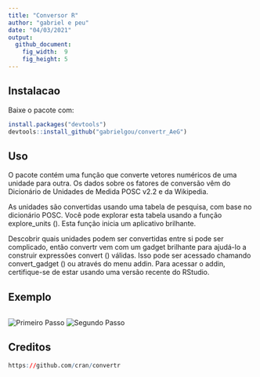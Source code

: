 ```yaml
---
title: "Conversor R"
author: "gabriel e peu"
date: "04/03/2021"
output: 
  github_document: 
    fig_width:  9
    fig_height: 5
---
```


## Instalacao

Baixe o pacote com: 
```r
install.packages("devtools")
devtools::install_github("gabrielgou/convertr_AeG")
```



## Uso

O pacote contém uma função que converte vetores numéricos de uma unidade para outra. Os dados sobre os fatores de conversão vêm do Dicionário de Unidades de Medida POSC v2.2 e da Wikipedia.

As unidades são convertidas usando uma tabela de pesquisa, com base no dicionário POSC. Você pode explorar esta tabela usando a função explore_units (). Esta função inicia um aplicativo brilhante.

Descobrir quais unidades podem ser convertidas entre si pode ser complicado, então convertr vem com um gadget brilhante para ajudá-lo a construir expressões convert () válidas. Isso pode ser acessado chamando convert_gadget () ou através do menu addin. Para acessar o addin, certifique-se de estar usando uma versão recente do RStudio.

## Exemplo
```r

```
![Primeiro Passo](exemplo 1.png)
![Segundo Passo](exemplo 2.png)

## Creditos 

```r
https://github.com/cran/convertr
```
